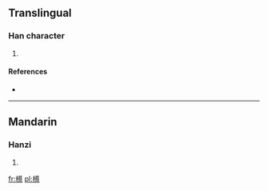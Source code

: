 ==Translingual==

===Han character===
{{Han char|rn=75|rad=木|as=15|sn=19|four=|canj=木廿月火 (DTBF)}}

# {{defn|Han|sort=木15}}

====References====
* {{Han ref|kx=0560.040|dkj=15797|hdz=21312.060|uh=6AD2|ud=27346}}

----

==Mandarin==

===Hanzi===
{{cmn-hanzi|pin=[[sà]] ([[sa4]]), [[zhì]] ([[zhi4]])|wg=sa<sup>4</sup>, chih<sup>4</sup>}}

# {{defn|Mandarin|sort=木15}}

[[fr:櫒]]
[[pl:櫒]]